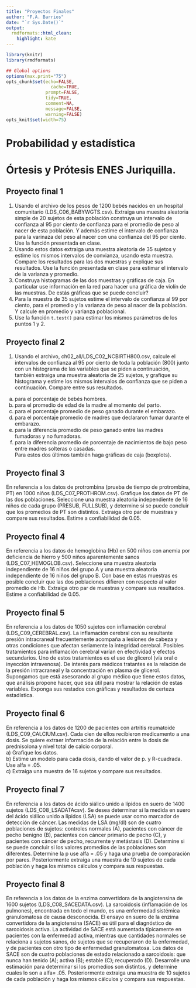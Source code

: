 ```yaml
---
title: "Proyectos Finales"
author: "F.A. Barrios"
date: "`r Sys.Date()`"
output:
  rmdformats::html_clean:
    highlight: kate
---
```



```r
library(knitr)
library(rmdformats)

## Global options
options(max.print="75")
opts_chunk$set(echo=FALSE,
	             cache=TRUE,
               prompt=FALSE,
               tidy=TRUE,
               comment=NA,
               message=FALSE,
               warning=FALSE)
opts_knit$set(width=75)
```

# Probabilidad y estadística  
# Órtesis y Prótesis ENES Juriquilla.  

## Proyecto final 1    
1. Usando el archivo de los pesos de 1200 bebés nacidos en un hospital comunitario (LDS_C06_BABYWGTS.csv). Extraiga una muestra aleatoria simple de 20 sujetos de esta población construya un intervalo de confianza al 95 por ciento de confianza para el promedio de peso al nacer de esta población. Y además estime el intervalo de confianza para la varinaza del peso al nacer con una confianza del 95 por ciento. Use la función presentada en clase.   
2. Usando estos datos extraiga una muestra aleatoria de 35 sujetos y estime los mismos intervalos de convianza, usando esta muestra. Compare los resultados para las dos muestras y explique sus resultados. Use la función presentada en clase para estimar el intervalo de la varianza y promedio.  
3. Construya histogramas de las dos muestras y gráficas de caja.  En particular use información en la red para hacer una gráfica de violín de las muestras. De estás gráficas que se puede concluir?  
4. Para la muestra de 35 sujetos estime el intervalo de confianza al 99 por ciento, para el promedio y la varianza de peso al nacer de la población. Y calcule en promedio y varianza poblacional.  
5. Use la función `t.test()` para estimar los mismos parámetros de los puntos 1 y 2.  

## Proyecto final 2  
1. Usando el archivo, ch02_all/LDS_C02_NCBIRTH800.csv, calcule el intervalos de confianza al 95 por ciento de toda la población (800) junto con un histograma de las variables que se piden a continuación, también extraiga una muestra aleatoria de 25 sujetos, y grafique su histograma y estime los mismos intervalos de confianza que se piden a continuación.  Compare entre sus resultados.  
a) para el porcentaje de bebés hombres.  
b) para el promedio de edad de la madre al momento del parto.  
c) para el porcentaje promedio de peso ganado durante el embarazo.  
d) para el porcentaje promedio de madres que declararon fumar durante el embarazo.  
e) para la diferencia promedio de peso ganado entre las madres fumadoras y no fumadoras.  
f) para la diferencia promedio de porcentaje de nacimientos de bajo peso entre madres solteras o casadas.  
Para estos dos últimos también haga gráficas de caja (boxplots).  

## Proyecto final 3  
En referencia a los datos de protrombina (prueba de tiempo de protrombina, PT) en 1000 niños (LDS_C07_PROTHROM.csv). Grafique los datos de 
PT de las dos poblaciones. Seleccione una muestra aleatoria independiente de 16 niños de cada grupo (PRESUB, FULLSUB), y determine si se 
puede concluir que los promedios de PT son distintos. Extraiga otro par de muestras y compare sus resultados. Estime a confiabilidad de 0.05.  

## Proyecto final 4  
En referencia a los datos de hemoglobina (Hb) en 500 niños con anemia por deficiencia de hierro y 500 niños aparentemente sanos (LDS_C07_HEMOGLOB.csv). Seleccione una muestra aleatoria independiente de 16 niños del grupo A y una muestra aleatoria independiente de 
16 niños del grupo B. Con base en estas muestras es posible concluir que las dos poblaciones difieren con respecto al valor promedio de Hb. Extraiga otro par de muestras y compare sus resultados. Estime a confiabilidad de 0.05.  

## Proyecto final 5  
En referencia a los datos de 1050 sujetos con inflamación cerebral (LDS_C09_CEREBRAL.csv). La inflamación cerebral con su resultante 
presión intracraneal frecuentemente acompaña a lesiones de cabeza y otras condiciones que afectan seriamente la integridad cerebral.  Posibles tratamientos para inflamación cerebral varían en efectividad y efectos secundarios. Uno de estos tratamientos es el uso de glicerol (vía oral o inyección intravenosa). De interés para médicos tratantes es la relación de la presión intracraneal y la concentración en plasma de glicerol. Supongamos que está asesorando al grupo médico que tiene estos datos, que análisis propone hacer, que sea útil para mostrar la relación de estas variables. Exponga sus restados con gráficas y resultados de certeza estadística.  

## Proyecto final 6  
En referencia a los datos de 1200 de pacientes con artritis reumatoide (LDS_C09_CALCIUM.csv). Cada cien de ellos recibieron medicamento a una dosis. Se quiere extraer información de la relación entre la dosis de prednisolona y nivel total de calcio corporal.  
a) Grafique los datos.  
b) Estime un modelo para cada dosis, dando el valor de p. y R-cuadrada. Use alfa = .05.  
c) Extraiga una muestra de 16 sujetos y compare sus resultados.  

## Proyecto final 7  
En referencia a los datos de ácido siálico unido a lípidos en suero de 1400 sujetos (LDS_C08_LSADATAcsv). Se desea determinar si la medida en suero del ácido siálico unido a lípidos (LSA) se puede usar como marcador de detección de cáncer. Las medidas de LSA (mg/dl) son de cuatro poblaciones de sujetos: controles normales (A), pacientes con cáncer de pecho benigno (B), pacientes con cáncer primario de pecho (C), y pacientes con cáncer de pecho, recurrente y metástasis (D). Determine si se puede concluir si los valores promedios de las poblaciones son diferentes. Determine la p use alfa = .05 y haga una prueba de comparación por pares. Posteriormente extraiga una muestra de 10 sujetos de cada población y haga los mismos cálculos y compara sus respuestas.  

## Proyecto final 8  
En referencia a los datos de la enzima convertidora de la angiotensina de 1600 sujetos (LDS_C08_SACEDATA.csv). La sarcoidosis (inflamación de los pulmones), encontrada en todo el mundo, es una enfermedad sistémica granulomatosa de causa desconocida.  El ensayo en suero de la enzima convertidora de la angiotensina (SACE) es útil para el diagnóstico de sarcoidosis activa.  La actividad de SACE está aumentada típicamente en pacientes con la enfermedad activa, mientras que cantidades normales se relaciona a sujetos sanos, de sujetos que se recuperaron de la enfermedad, y de pacientes con otro tipo de enfermedad granulomatosa.  Los datos de SACE son de cuatro poblaciones de estado relacionado a sarcoidosis: que nunca han tenido (A); activa (B); estable (C); recuperado (D).  Desarrolle una estimación para determinar si los promedios son distintos, y determine cuales lo son a alfa= .05. Posteriormente extraiga una muestra de 10 sujetos de cada población y haga los mismos cálculos y compara sus respuestas.  

